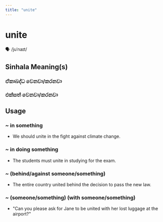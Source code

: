 ```yaml
---
title: "unite"
---
```


# unite

🗣️ /juˈnaɪt/

## Sinhala Meaning(s)

### ඒකාබද්ධ වෙනවා/කරනවා
### එක්සත් වෙනවා/කරනවා

## Usage

### ~ in something

- We should unite in the fight against climate change.


### ~ in doing something

- The students must unite in studying for the exam.


### ~ (behind/against someone/something)

- The entire country united behind the decision to pass the new law.


### ~ (someone/something) (with someone/something)

- "Can you please ask for Jane to be united with her lost luggage at the airport?"

